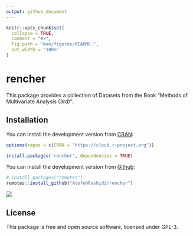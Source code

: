 ```yaml
---
output: github_document
---
```


<!-- README.md is generated from README.Rmd. Please edit that file -->

```r
knitr::opts_chunk$set(
  collapse = TRUE,
  comment = "#>",
  fig.path = "man/figures/README-",
  out.width = "100%"
)
```

# rencher

<!-- badges: start -->

<!-- badges: end -->

This package provides a collection of Datasets from the Book "Methods of Multivariate Analysis (3rd)".

## Installation

You can install the development version from [CRAN](https://doi.org/10.32614/CRAN.package.rencher):
```r
options(repos = c(CRAN = "https://cloud.r-project.org"))

```

```r
install.packages('rencher', dependencies = TRUE)
```
You can install the development version from [Github]():
```r
# install.packages("remotes")
remotes::install_github("AtefehRashidi/rencher")
```


![](man/figures/hex_rencher.png)

## License

This package is free and open source software, licensed under GPL-3.
